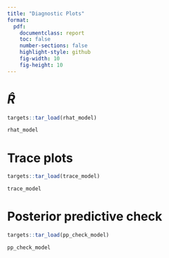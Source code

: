 ```yaml
---
title: "Diagnostic Plots"
format:
  pdf:
    documentclass: report
    toc: false
    number-sections: false
    highlight-style: github
    fig-width: 10
    fig-height: 10
---
```

# $\hat{R}$

```r

targets::tar_load(rhat_model)

rhat_model 


```

# Trace plots

```r

targets::tar_load(trace_model)

trace_model

```

# Posterior predictive check

```r

targets::tar_load(pp_check_model)

pp_check_model

```

